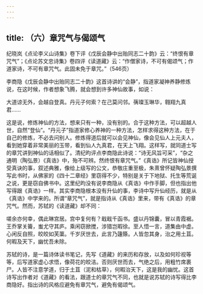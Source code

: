 ```yaml
---
---
---
```

title: （六）章咒气与偈颂气
---




纪晓岚《点论李义山诗集》卷下评《戊辰会静中出贻同志二十韵》云：“终恨有章咒气”；《点论苏文忠诗集》卷四评《读道藏》云：“作僧家诗，不可有偈颂气；作道家诗，不可有章咒气。此固未免于章咒。”（546页）

李商隐《戊辰会静中出贻同志二十韵》这首诗讲的“会静”，指道家凝神养静修炼说，在这时候，作者想象飞腾，就会想到许多神仙故事，如说：

大道谅无外，会越自登真。丹元子何索？在己莫问邻。蒨璨玉琳华，翱翔九真君……

这是说，修炼神仙的方法，想来只有一种，没有别的。合于这种方法，可以超越人世，自然“登仙”。“丹元子”指道家修心养神的一种方法，怎样求得这种方法，在于自己的修炼，不必去问别人。修炼得道后就可以会见神仙，像会见仙人上元夫人，看到她穿着非常美丽的玉带，看到仙人九真君，在天上飞翔。这样写，就同道士写的章咒讲到神仙的话相似了。清纪昀评点李商隐此诗说：“诗无风旨可采”，“杂之通明（陶弘景）《真诰》中，殆不可辨。然终恨有章咒气。”《真诰》所记皆神仙授受真诀的事，叙述典雅，像给上级写的公文，恭敬庄重至极，朱熹曾怀疑陶弘景撰写此书时，从佛家的《四十二章经》里窃得不少，特别是关于下地狱、托生等荒诞之说，更是窃自佛书中。这里纪昀没有说李商隐从《真诰》中作手脚，但也指出他写得跟《真诰》一样。其实李商隐根本没有升仙的事，李诗中写升仙经历，就是从《真诰》中学来的。所谓“章咒气”，就是指诗从《真诰》里来，带有《真诰》的章咒气。然而，苏轼的《读道藏》却不同：

嗟余亦何幸，偶此琳宫居。宫中复何有？戢戢千函书。盛以丹锦囊，冒以青霞裾。王乔掌关籥，蚩尤守其庐。乘闲窃掀搅，涉猎岂暇徐。至人悟一言，道集由中虚。心闲反自照，皎皎如芙蕖。千岁厌世去，此言乃籧篨。人皆忽其身，治之用土苴。何暇及天下，幽忧吾未除。

苏轼的诗，是一篇诗体读书笔记，先写《道藏》的来历和存放，以及如何珍视等等，后写道家虚心求悟，像荷花的皎洁。否则厌世而去，气绝之后，用粗竹席裹尸。人皆不注意学道，归于土苴（泥和枯草），何暇治天下，这是我的幽忧。这首诗写出作者对《道藏》的看法，跟道士的章咒气不同，也就是说苏轼的诗写得比李商隐好。指出诗的风格应避免有章咒气，避免有偈颂气。